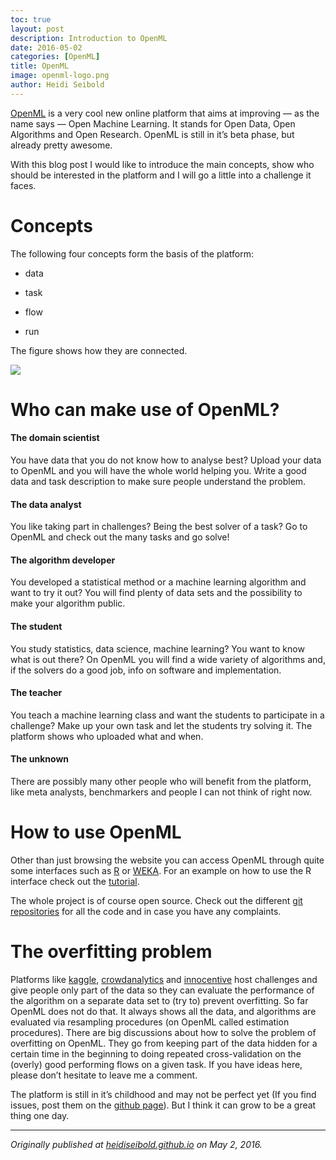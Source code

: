```yaml
---
toc: true
layout: post
description: Introduction to OpenML
date: 2016-05-02
categories: [OpenML]
title: OpenML
image: openml-logo.png
author: Heidi Seibold
---
```



[OpenML](http://www.openml.org/) is a very cool new online platform that aims at improving — as the name says — Open Machine Learning. It stands for Open Data, Open Algorithms and Open Research. OpenML is still in it’s beta phase, but already pretty awesome.

With this blog post I would like to introduce the main concepts, show who should be interested in the platform and I will go a little into a challenge it faces.

# Concepts

The following four concepts form the basis of the platform:

- data

- task

- flow

- run

The figure shows how they are connected.

![](https://cdn-images-1.medium.com/max/1916/0*ZFQLih5r09Vd8bg3.png)

# Who can make use of OpenML?

#### The domain scientist

You have data that you do not know how to analyse best? Upload your data to OpenML and you will have the whole world helping you. Write a good data and task description to make sure people understand the problem.

#### The data analyst

You like taking part in challenges? Being the best solver of a task? Go to OpenML and check out the many tasks and go solve!

#### The algorithm developer

You developed a statistical method or a machine learning algorithm and want to try it out? You will find plenty of data sets and the possibility to make your algorithm public.

#### The student

You study statistics, data science, machine learning? You want to know what is out there? On OpenML you will find a wide variety of algorithms and, if the solvers do a good job, info on software and implementation.

#### The teacher

You teach a machine learning class and want the students to participate in a challenge? Make up your own task and let the students try solving it. The platform shows who uploaded what and when.

#### The unknown

There are possibly many other people who will benefit from the platform, like meta analysts, benchmarkers and people I can not think of right now.

# How to use OpenML

Other than just browsing the website you can access OpenML through quite some interfaces such as [R](http://www.openml.org/guide#!r) or [WEKA](http://www.openml.org/guide#!plugin_weka). For an example on how to use the R interface check out the [tutorial](http://openml.github.io/openml-r/vignettes/OpenML.html).

The whole project is of course open source. Check out the different [git repositories](https://github.com/openml) for all the code and in case you have any complaints.

# The overfitting problem

Platforms like [kaggle](https://www.kaggle.com/), [crowdanalytics](https://www.crowdanalytix.com/) and [innocentive](https://www.innocentive.com/) host challenges and give people only part of the data so they can evaluate the performance of the algorithm on a separate data set to (try to) prevent overfitting. So far OpenML does not do that. It always shows all the data, and algorithms are evaluated via resampling procedures (on OpenML called estimation procedures). There are big discussions about how to solve the problem of overfitting on OpenML. They go from keeping part of the data hidden for a certain time in the beginning to doing repeated cross-validation on the (overly) good performing flows on a given task. If you have ideas here, please don’t hesitate to leave me a comment.

The platform is still in it’s childhood and may not be perfect yet (If you find issues, post them on the [github page](https://github.com/openml)). But I think it can grow to be a great thing one day.

---

_Originally published at [heidiseibold.github.io](http://heidiseibold.github.io/2016/05/02/OpenML/) on May 2, 2016._
